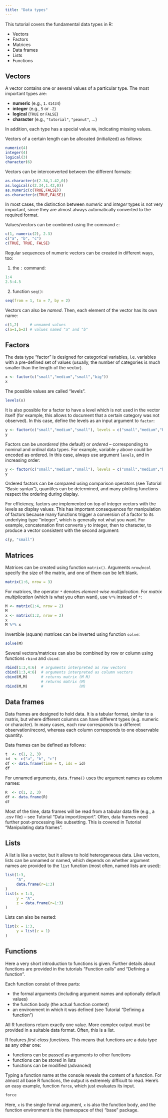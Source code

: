 ```yaml
---
title: "Data types"
---
```


This tutorial covers the fundamental data types in R:

* Vectors
* Factors
* Matrices
* Data frames
* Lists
* Functions

## Vectors

A vector contains one or several values of a particular type. The most important
types are:

- **numeric** (e.g., `1.41434`)
- **integer** (e.g., `5` or `-2`)
- **logical** (`TRUE` or `FALSE`)
- **character** (e.g., `"tutorial"`, `"peanut"`, ...)

In addition, each type has a special value `NA`, indicating missing values.

Vectors of a certain length can be allocated (initialized) as follows:

```r
numeric(4)
integer(4)
logical(3)
character(6)
```

Vectors can be interconverted between the different formats:

```r
as.character(c(2.34,1.42,0))
as.logical(c(2.34,1.42,0))
as.numeric(c(TRUE,FALSE))
as.character(c(TRUE,FALSE))
```


In most cases, the distinction between *numeric* and *integer* types is not very
important, since they are almost always automatically converted to the required format.

Values/vectors can be combined using the command `c`:

```r
c(1, numeric(2), 2.3)
c("a", "b", "c")
c(TRUE, TRUE, FALSE)
```

Regular sequences of numeric vectors can be created in different ways, too:

(1) the `:` command:

```r
1:4
2.5:4.5
```

(2) function `seq()`:

```r
seq(from = 1, to = 7, by = 2)
```

Vectors can also be *named*. Then, each element of the vector has its own name:

```r
c(1,2)     # unnamed values
c(a=1,b=2) # values named "a" and "b"
```

## Factors

The data type "factor" is designed for categorical variables, i.e. variables with
a pre-defined set of values (usually, the number of categories is much smaller 
than the length of the vector).

```r
x <- factor(c("small","medium","small","big"))
x
```

The possible values are called "levels".

```r
levels(x)
```

It is also possible for a factor to have a level which is not used in the vector
itself (for example, this allows to document that a certain category was not 
observed). In this case, define the levels as an input argument to `factor`:

```r
y <- factor(c("small","medium","small"), levels = c("small","medium","big"))
y
```

Factors can be *unordered* (the default) or *ordered* -- corresponding to nominal and 
ordinal data types. For example, variable `y` above could be encoded as ordered.
In this case, always use argument `levels`, and in increasing order:

```r
y <- factor(c("small","medium","small"), levels = c("small","medium","big"), ordered = TRUE)
y
```
Ordered factors can be compared using comparison operators (see Tutorial 
"Basic syntax"), quantiles can be determined, and many plotting functions respect
the ordering during display.

For efficiency, factors are implemented on top of integer vectors with the levels
as display values. This has important consequences for manipulation of factors 
because many functions trigger a conversion of a factor to its underlying type 
"integer", which is generally not what you want. 
For example, concatenation first converts `y` to integer, then to character, 
to produce a vector consistent with the second argument:

```r
c(y, "small")
```

## Matrices

Matrices can be created using function `matrix()`. Arguments `nrow`/`ncol` 
specify the size of the matrix, and one of them can be left blank.

```r
matrix(1:6, nrow = 3)
```

For matrices, the operator `*` denotes *element-wise multiplication*. For 
*matrix multiplication* (which is what you often want), use `%*%` instead of `*`:

```r
M <- matrix(1:4, nrow = 2)
M
x <- matrix(1:2, nrow = 2)
x
M %*% x
```

Invertible (square) matrices can be inverted using function `solve`:

```r
solve(M)
```

Several vectors/matrices can also be combined by row or column using functions
`rbind` and `cbind`:

```r
rbind(1:3,4:6)  # arguments interpreted as row vectors
cbind(1:3,4:6)  # arguments interpreted as column vectors
cbind(M,M)      # returns matrix (M M)
                # returns matrix (M)
rbind(M,M)      #                (M)
```

## Data frames

Data frames are designed to hold data. It is a tabular format, similar to a 
matrix, but where different columns can have different types 
(e.g. numeric or character). In many cases, each row corresponds to a different 
observation/record, whereas each column corresponds to one observable quantity.

Data frames can be defined as follows:

```r
t  <- c(1, 2, 3)
id  <- c("a", "b", "c")
df <- data.frame(time = t, ids = id)
df
```

For unnamed arguments, `data.frame()` uses the argument names as column names:
```r
R  <- c(1, 2, 3)
df <- data.frame(R)
df
```

Most of the time, data frames will be read from a tabular data file (e.g., 
a .csv file) -- see Tutorial "Data import/export". Often, data frames need 
further post-processing like subsetting. This is covered
in Tutorial "Manipulating data frames".

## Lists

A list is like a vector, but it allows to hold heterogeneous data. Like vectors,
lists can be unnamed or named, which depends on whether argument names are provided
to the `list` function (most often, named lists are used):

```r
list(1:3,
     "A",
     data.frame(r=1:3)
)
list(x = 1:3,
     y = "A",
     z = data.frame(r=1:3)
)
```

Lists can also be nested:

```r
list(x = 1:3,
     y = list(z = 1)
)
```

## Functions

Here a very short introduction to functions is given. Further details about 
functions are provided in the tutorials "Function calls" and "Defining a function".

Each function consist of three parts: 

* the formal arguments (including argument names and optionally default values)
* the function body (the actual function content)
* an environment in which it was defined (see Tutorial "Defining a function")

All R functions return exactly one value. More complex output must be provided
in a suitable data format. Often, this is a list.

R features *first-class functions*. This means that functions are a data type as
any other one:

* functions can be passed as arguments to other functions
* functions can be stored in lists
* functions can be modified (advanced)

Typing a function name at the console reveals 
the content of a function. For almost all base R functions, the output is 
extremely difficult to read. Here's an easy example, function `force`, 
which just evaluates its input.

```r
force
```

Here, `x` is the single formal argument, `x` is also the function body, and the
function environment is the (namespace of the) "base" package.
